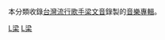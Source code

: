 本分類收錄[[台灣|台灣]][[流行音樂|流行]][[歌手|歌手]][[梁文音|梁文音]]錄製的[[音樂專輯|音樂專輯]]。

[[Category:各演出者音樂專輯|L梁]]
[[Category:台灣流行音樂專輯|L梁]]